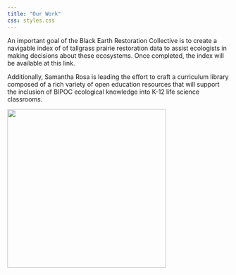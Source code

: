 ```yaml
---
title: "Our Work"
css: styles.css
---
```


An important goal of the Black Earth Restoration Collective is to create a navigable index of of tallgrass prairie restoration data to assist ecologists in making decisions about these ecosystems. Once completed, the index will be available at this link.

Additionally, Samantha Rosa is leading the effort to craft a curriculum library composed of a rich variety of open education resources that will support the inclusion of BIPOC ecological knowledge into K-12 life science classrooms. 


<div>

![](images/purple_flower.png){fig-align="center" width="360"}

</div>
